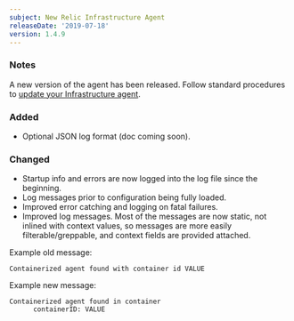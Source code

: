 ```yaml
---
subject: New Relic Infrastructure Agent
releaseDate: '2019-07-18'
version: 1.4.9
---
```


### Notes

A new version of the agent has been released. Follow standard procedures to [update your Infrastructure agent](/docs/infrastructure/new-relic-infrastructure/installation/update-infrastructure-agent).

### Added

* Optional JSON log format (doc coming soon).

### Changed

* Startup info and errors are now logged into the log file since the beginning.
* Log messages prior to configuration being fully loaded.
* Improved error catching and logging on fatal failures.
* Improved log messages. Most of the messages are now static, not inlined with context values, so messages are more easily filterable/greppable, and context fields are provided attached.

Example old message:

```
Containerized agent found with container id VALUE
```

Example new message:

```
Containerized agent found in container
      containerID: VALUE
```
